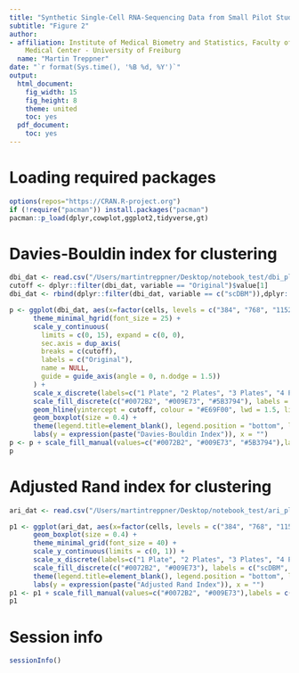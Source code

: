 ```yaml
---
title: "Synthetic Single-Cell RNA-Sequencing Data from Small Pilot Studies using Deep Generative Models"
subtitle: "Figure 2"
author:
- affiliation: Institute of Medical Biometry and Statistics, Faculty of Medicine and
    Medical Center - University of Freiburg
  name: "Martin Treppner"
date: "`r format(Sys.time(), '%B %d, %Y')`"
output:
  html_document:
    fig_width: 15
    fig_height: 8
    theme: united
    toc: yes
  pdf_document:
    toc: yes
---
```


# Loading required packages  

```r
options(repos="https://CRAN.R-project.org")
if (!require("pacman")) install.packages("pacman")
pacman::p_load(dplyr,cowplot,ggplot2,tidyverse,gt)
```

# Davies-Bouldin index for clustering  

```r
dbi_dat <- read.csv("/Users/martintreppner/Desktop/notebook_test/dbi_plotting.csv", header = TRUE)
cutoff <- dplyr::filter(dbi_dat, variable == "Original")$value[1]
dbi_dat <- rbind(dplyr::filter(dbi_dat, variable == c("scDBM")),dplyr::filter(dbi_dat, variable == c("scVI")))
```

```r
p <- ggplot(dbi_dat, aes(x=factor(cells, levels = c("384", "768", "1152", "1536", "1920")), y=value, fill=factor(variable, levels = c("scDBM", "scVI")))) +
      theme_minimal_hgrid(font_size = 25) +
      scale_y_continuous(
        limits = c(0, 15), expand = c(0, 0),
        sec.axis = dup_axis(
        breaks = c(cutoff),
        labels = c("Original"),
        name = NULL,
        guide = guide_axis(angle = 0, n.dodge = 1.5))
      ) +
      scale_x_discrete(labels=c("1 Plate", "2 Plates", "3 Plates", "4 Plates", "5 Plates")) +
      scale_fill_discrete(c("#0072B2", "#009E73", "#5B3794"), labels = c("NB-DBM Upsample", "scVI Upsample", "scVI Posterior")) +
      geom_hline(yintercept = cutoff, colour = "#E69F00", lwd = 1.5, linetype = "dotted") +
      geom_boxplot(size = 0.4) +
      theme(legend.title=element_blank(), legend.position = "bottom", legend.justification = "center") +
      labs(y = expression(paste("Davies-Bouldin Index")), x = "")
p <- p + scale_fill_manual(values=c("#0072B2", "#009E73", "#5B3794"),labels = c("scDBM", "scVI"))
p
```

# Adjusted Rand index for clustering  

```r
ari_dat <- read.csv("/Users/martintreppner/Desktop/notebook_test/ari_plotting.csv", header = TRUE)
```

```r
p1 <- ggplot(ari_dat, aes(x=factor(cells, levels = c("384", "768", "1152", "1536", "1920")), y=ARI, fill=factor(model, levels = c("scDBM", "scVI")))) +
      geom_boxplot(size = 0.4) + 
      theme_minimal_grid(font_size = 40) +
      scale_y_continuous(limits = c(0, 1)) +
      scale_x_discrete(labels=c("1 Plate", "2 Plates", "3 Plates", "4 Plates", "5 Plates")) +
      scale_fill_discrete(c("#0072B2", "#009E73"), labels = c("scDBM", "scVI")) +
      theme(legend.title=element_blank(), legend.position = "bottom", legend.justification = "center") +
      labs(y = expression(paste("Adjusted Rand Index")), x = "")
p1 <- p1 + scale_fill_manual(values=c("#0072B2", "#009E73"),labels = c("scDBM", "scVI"))
p1
```

# Session info  

```r
sessionInfo()
```

